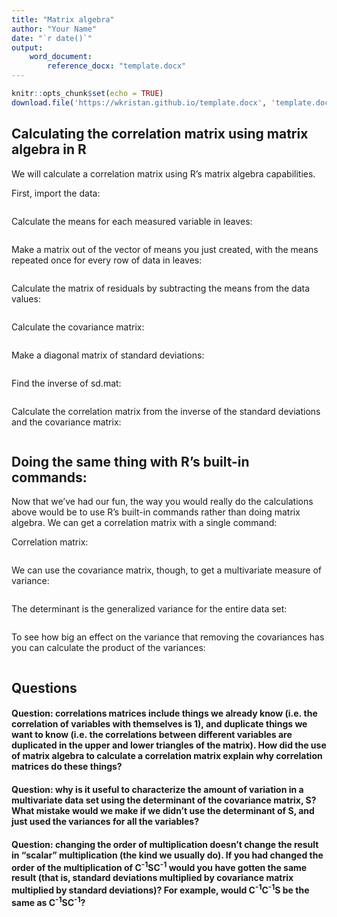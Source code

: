 ```yaml
---
title: "Matrix algebra"
author: "Your Name"
date: "`r date()`"
output: 
    word_document: 
        reference_docx: "template.docx"
---
```


```r
knitr::opts_chunk$set(echo = TRUE)
download.file('https://wkristan.github.io/template.docx', 'template.docx', mode = 'wb')
```

## Calculating the correlation matrix using matrix algebra in R

We will calculate a correlation matrix using R's matrix algebra capabilities.

First, import the data:

```r



```

Calculate the means for each measured variable in leaves:

```r



```

Make a matrix out of the vector of means you just created, with the means repeated once for every row of data in leaves:

```r



```

Calculate the matrix of residuals by subtracting the means from the data values:

```r



```

Calculate the covariance matrix:

```r



```


Make a diagonal matrix of standard deviations:

```r



```

Find the inverse of sd.mat:

```r



```

Calculate the correlation matrix from the inverse of the standard deviations and the covariance matrix:

```r



```

## Doing the same thing with R's built-in commands:

Now that we've had our fun, the way you would really do the calculations above would be to use R's built-in commands rather than doing matrix algebra. We can get a correlation matrix with a single command:

Correlation matrix:

```r



```

We can use the covariance matrix, though, to get a multivariate measure of variance:

```r



```

The determinant is the generalized variance for the entire data set:

```r



```

To see how big an effect on the variance that removing the covariances has you can calculate the product of the variances:

```r



```

## Questions

#### Question: correlations matrices include things we already know (i.e. the correlation of variables with themselves is 1), and duplicate things we want to know (i.e. the correlations between different variables are duplicated in the upper and lower triangles of the matrix). How did the use of matrix algebra to calculate a correlation matrix explain why correlation matrices do these things?

> 

#### Question: why is it useful to characterize the amount of variation in a multivariate data set using the determinant of the covariance matrix, S? What mistake would we make if we didn't use the determinant of S, and just used the variances for all the variables?

> 

#### Question: changing the order of multiplication doesn't change the result in "scalar" multiplication (the kind we usually do). If you had changed the order of the multiplication of C^-1^SC^-1^ would you have gotten the same result (that is, standard deviations multiplied by covariance matrix multiplied by standard deviations)? For example, would C^-1^C^-1^S be the same as C^-1^SC^-1^?

>  